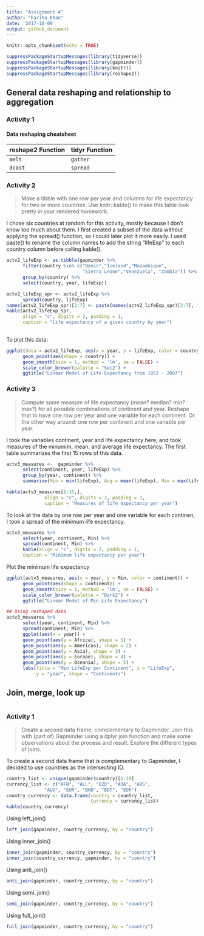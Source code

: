 ```yaml
---
title: "Assignment 4"
author: "Fariha Khan"
date: '2017-10-09'
output: github_document
---
```


```r
knitr::opts_chunk$set(echo = TRUE)
```


```r
suppressPackageStartupMessages(library(tidyverse))
suppressPackageStartupMessages(library(gapminder))
suppressPackageStartupMessages(library(knitr))
suppressPackageStartupMessages(library(reshape2))
```
## General data reshaping and relationship to aggregation

### Activity 1
#### Data reshaping cheatsheet
reshape2 Function    | tidyr Function 
---------------------|-------------------
`melt`               |  `gather`         
`dcast`              |  `spread`         

### Activity 2
> Make a tibble with one row per year and columns for life expectancy for two or more countries.
Use knitr::kable() to make this table look pretty in your rendered homework.

I chose six countries at random for this activity, mostly because I don't know too much about them. I first created a subset of the data without applying the spread() function, so I could later plot it more easily. I used paste() to rename the column names to add the string "lifeExp" to each country column before calling kable().

```r
actv2_lifeExp <- as.tibble(gapminder %>% 
      filter(country %in% c("Benin","Iceland","Mozambique",
                            "Sierra Leone","Venezuela", "Zambia")) %>% 
      group_by(country) %>% 
      select(country, year, lifeExp))

actv2_lifeExp_spr <- actv2_lifeExp %>% 
      spread(country, lifeExp)
names(actv2_lifeExp_spr)[2:7] <- paste(names(actv2_lifeExp_spr)[2:7], "LifeExp", sep = " ")
kable(actv2_lifeExp_spr,
      align = "c", digits = 2, padding = 1,
      caption = "Life expectancy of a given country by year")
      
```

To plot this data:
```r
ggplot(data = actv2_lifeExp, aes(x = year, y = lifeExp, color = country)) +
      geom_point(aes(shape = country)) +
      geom_smooth(size = 1, method = 'lm', se = FALSE) +
      scale_color_brewer(palette = "Set2") +
      ggtitle("Linear Model of Life Expectancy from 1952 - 2007")
```

### Activity 3
> Compute some measure of life expectancy (mean? median? min? max?) for all possible combinations of continent and year. Reshape that to have one row per year and one variable for each continent. Or the other way around: one row per continent and one variable per year.


I took the variables continent, year and life expectancy here, and took measures of the minumim, mean, and average life expectancy. The first table summarizes the first 15 rows of this data.
```r
actv3_measures <-  gapminder %>% 
      select(continent, year, lifeExp) %>% 
      group_by(year, continent) %>% 
      summarise(Min = min(lifeExp), Avg = mean(lifeExp), Max = max(lifeExp))

kable(actv3_measures[1:15,],
              align = "c", digits = 2, padding = 1,
              caption = "Measures of life expectancy per year")
```

To look at the data by one row per year and one variable for each continen, I took a spread of the minimum life expectancy.
```r
actv3_measures %>% 
      select(year, continent, Min) %>% 
      spread(continent, Min) %>% 
      kable(align = "c", digits = 2, padding = 1,
      caption = "Minimum life expectancy per year")
```

Plot the minimum life expectancy
```r
ggplot(actv3_measures, aes(x = year, y = Min, color = continent)) +
      geom_point(aes(shape = continent)) +
      geom_smooth(size = 1, method = 'lm', se = FALSE) +
      scale_color_brewer(palette = "Dark2") +
      ggtitle("Linear Model of Min Life Expectancy")

## Using reshaped data
actv3_measures %>% 
      select(year, continent, Min) %>% 
      spread(continent, Min) %>% 
      ggplot(aes(x = year)) +
      geom_point(aes(y = Africa), shape = 1) +
      geom_point(aes(y = Americas), shape = 2) +
      geom_point(aes(y = Asia), shape = 3) +
      geom_point(aes(y = Europe), shape = 4) +
      geom_point(aes(y = Oceania), shape = 5) +
      labs(title = "Min LifeExp per Continent", x = "LifeExp", 
           y = "year", shape = "Continents")

```


## Join, merge, look up

#
### Activity 1
>Create a second data frame, complementary to Gapminder. 
Join this with (part of) Gapminder using a dplyr join function and make some observations about the process and result. 
Explore the different types of joins.


To create a second data frame that is complementary to Gapminder, I decided to use countries as the intersecting ID. 
```r
country_list <- unique(gapminder$country)[1:10]
currency_list <- c("AFN", "ALL", "DZD", "AOA", "ARS",
              "AUD", "EUR", "BHD", "BDT", "EUR")
country_currency <- data.frame(country = country_list,
                               Currency = currency_list)
kable(country_currency)
```

Using left_join()
```r
left_join(gapminder, country_currency, by = "country")
```

Using inner_join()
```r
inner_join(gapminder, country_currency, by = "country") 
inner_join(country_currency, gapminder, by = "country") 

```

Using anti_join()
```r
anti_join(gapminder, country_currency, by = "country")
```

Using semi_join()
```r
semi_join(gapminder, country_currency, by = "country")
```

Using full_join()
```r
full_join(gapminder, country_currency, by = "country")
```
